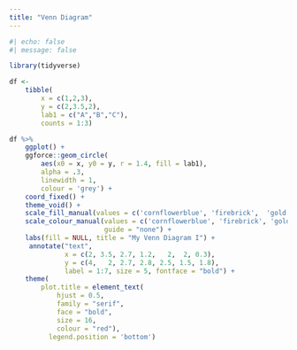 ```yaml
---
title: "Venn Diagram"
---
```


```r
#| echo: false
#| message: false

library(tidyverse)
```

```r
df <- 
    tibble(
        x = c(1,2,3), 
        y = c(2,3.5,2), 
        lab1 = c("A","B","C"), 
        counts = 1:3)

df %>% 
    ggplot() +
    ggforce::geom_circle(
        aes(x0 = x, y0 = y, r = 1.4, fill = lab1), 
        alpha = .3, 
        linewidth = 1, 
        colour = 'grey') +
    coord_fixed() +
    theme_void() +
    scale_fill_manual(values = c('cornflowerblue', 'firebrick',  'gold')) +
    scale_colour_manual(values = c('cornflowerblue', 'firebrick', 'gold'), 
                        guide = "none") +
    labs(fill = NULL, title = "My Venn Diagram I") + 
     annotate("text", 
              x = c(2, 3.5, 2.7, 1.2,   2,  2, 0.3), 
              y = c(4,   2, 2.7, 2.8, 2.5, 1.5, 1.8), 
              label = 1:7, size = 5, fontface = "bold") +
    theme(
        plot.title = element_text(
            hjust = 0.5, 
            family = "serif", 
            face = "bold", 
            size = 16, 
            colour = "red"),
          legend.position = 'bottom')
```
